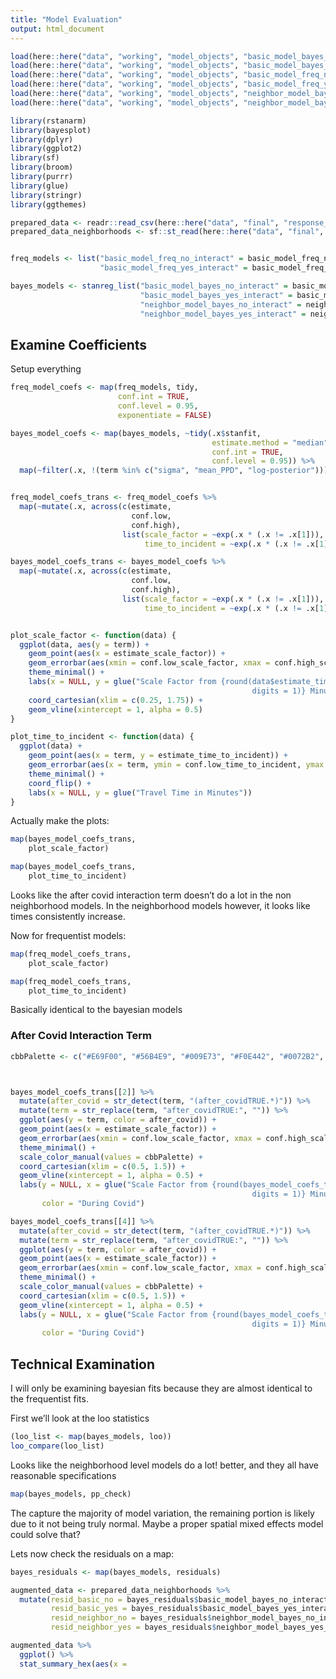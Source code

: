 ```yaml
---
title: "Model Evaluation"
output: html_document
---
```


```r
load(here::here("data", "working", "model_objects", "basic_model_bayes_no_interact.RData"))
load(here::here("data", "working", "model_objects", "basic_model_bayes_yes_interact.RData"))
load(here::here("data", "working", "model_objects", "basic_model_freq_no_interact.RData"))
load(here::here("data", "working", "model_objects", "basic_model_freq_yes_interact.RData"))
load(here::here("data", "working", "model_objects", "neighbor_model_bayes_no_interact.RData"))
load(here::here("data", "working", "model_objects", "neighbor_model_bayes_yes_interact.RData"))

library(rstanarm)
library(bayesplot)
library(dplyr)
library(ggplot2)
library(sf)
library(broom)
library(purrr)
library(glue)
library(stringr)
library(ggthemes)

prepared_data <- readr::read_csv(here::here("data", "final", "response_time_model_data_prepared.csv"))
prepared_data_neighborhoods <- sf::st_read(here::here("data", "final", "response_time_model_data_prepared_sp.geojson"))


freq_models <- list("basic_model_freq_no_interact" = basic_model_freq_no_interact,
                    "basic_model_freq_yes_interact" = basic_model_freq_yes_interact)

bayes_models <- stanreg_list("basic_model_bayes_no_interact" = basic_model_bayes_no_interact,
                             "basic_model_bayes_yes_interact" = basic_model_bayes_yes_interact,
                             "neighbor_model_bayes_no_interact" = neighbor_model_bayes_no_interact,
                             "neighbor_model_bayes_yes_interact" = neighbor_model_bayes_yes_interact)
```


## Examine Coefficients

Setup everything
```r

freq_model_coefs <- map(freq_models, tidy,
                        conf.int = TRUE,
                        conf.level = 0.95,
                        exponentiate = FALSE)

bayes_model_coefs <- map(bayes_models, ~tidy(.x$stanfit,
                                             estimate.method = "median",
                                             conf.int = TRUE,
                                             conf.level = 0.95)) %>%
  map(~filter(.x, !(term %in% c("sigma", "mean_PPD", "log-posterior"))))


freq_model_coefs_trans <- freq_model_coefs %>%
  map(~mutate(.x, across(c(estimate,
                           conf.low,
                           conf.high),
                         list(scale_factor = ~exp(.x * (.x != .x[1])), # scales to exponential, expression insures intercept is right
                              time_to_incident = ~exp(.x * (.x != .x[1]) + .x[1]))))) # scales to exponential, expression insures intercept is right

bayes_model_coefs_trans <- bayes_model_coefs %>%
  map(~mutate(.x, across(c(estimate,
                           conf.low,
                           conf.high),
                         list(scale_factor = ~exp(.x * (.x != .x[1])),
                              time_to_incident = ~exp(.x * (.x != .x[1]) + .x[1])))))


plot_scale_factor <- function(data) {
  ggplot(data, aes(y = term)) +
    geom_point(aes(x = estimate_scale_factor)) +
    geom_errorbar(aes(xmin = conf.low_scale_factor, xmax = conf.high_scale_factor)) +
    theme_minimal() +
    labs(x = NULL, y = glue("Scale Factor from {round(data$estimate_time_to_incident[1],
                                                      digits = 1)} Minutes")) +
    coord_cartesian(xlim = c(0.25, 1.75)) +
    geom_vline(xintercept = 1, alpha = 0.5)
}

plot_time_to_incident <- function(data) {
  ggplot(data) +
    geom_point(aes(x = term, y = estimate_time_to_incident)) +
    geom_errorbar(aes(x = term, ymin = conf.low_time_to_incident, ymax = conf.high_time_to_incident)) +
    theme_minimal() +
    coord_flip() +
    labs(x = NULL, y = glue("Travel Time in Minutes"))
}

```

Actually make the plots:
```r
map(bayes_model_coefs_trans,
    plot_scale_factor)
```

```r
map(bayes_model_coefs_trans,
    plot_time_to_incident)

```

Looks like the after covid interaction term doesn't do a lot in the non neighborhood models. In the neighborhood models however, it looks like times consistently increase. 

Now for frequentist models:

```r
map(freq_model_coefs_trans,
    plot_scale_factor)
```

```r
map(freq_model_coefs_trans,
    plot_time_to_incident)
```

Basically identical to the bayesian models

### After Covid Interaction Term

```r

cbbPalette <- c("#E69F00", "#56B4E9", "#009E73", "#F0E442", "#0072B2", "#D55E00", "#CC79A7")



bayes_model_coefs_trans[[2]] %>%
  mutate(after_covid = str_detect(term, "(after_covidTRUE.*)")) %>%
  mutate(term = str_replace(term, "after_covidTRUE:", "")) %>%
  ggplot(aes(y = term, color = after_covid)) +
  geom_point(aes(x = estimate_scale_factor)) +
  geom_errorbar(aes(xmin = conf.low_scale_factor, xmax = conf.high_scale_factor)) +
  theme_minimal() +
  scale_color_manual(values = cbbPalette) +
  coord_cartesian(xlim = c(0.5, 1.5)) +
  geom_vline(xintercept = 1, alpha = 0.5) +
  labs(y = NULL, x = glue("Scale Factor from {round(bayes_model_coefs_trans[[2]]$estimate_time_to_incident[1],
                                                      digits = 1)} Minutes"),
       color = "During Covid")

bayes_model_coefs_trans[[4]] %>%
  mutate(after_covid = str_detect(term, "(after_covidTRUE.*)")) %>%
  mutate(term = str_replace(term, "after_covidTRUE:", "")) %>%
  ggplot(aes(y = term, color = after_covid)) +
  geom_point(aes(x = estimate_scale_factor)) +
  geom_errorbar(aes(xmin = conf.low_scale_factor, xmax = conf.high_scale_factor)) +
  theme_minimal() +
  scale_color_manual(values = cbbPalette) +
  coord_cartesian(xlim = c(0.5, 1.5)) +
  geom_vline(xintercept = 1, alpha = 0.5) +
  labs(y = NULL, x = glue("Scale Factor from {round(bayes_model_coefs_trans[[4]]$estimate_time_to_incident[1],
                                                      digits = 1)} Minutes"),
       color = "During Covid")

```


## Technical Examination

I will only be examining bayesian fits because they are almost identical to the frequentist fits. 

First we'll look at the loo statistics

```r
(loo_list <- map(bayes_models, loo))
loo_compare(loo_list)
```

Looks like the neighborhood level models do a lot! better, and they all have reasonable specifications

```r
map(bayes_models, pp_check)
```

The capture the majority of model variation, the remaining portion is likely due to it not being truly normal. Maybe a proper spatial mixed effects model could solve that?

Lets now check the residuals on a map:

```r
bayes_residuals <- map(bayes_models, residuals)

augmented_data <- prepared_data_neighborhoods %>% 
  mutate(resid_basic_no = bayes_residuals$basic_model_bayes_no_interact,
         resid_basic_yes = bayes_residuals$basic_model_bayes_yes_interact,
         resid_neighbor_no = bayes_residuals$neighbor_model_bayes_no_interact,
         resid_neighbor_yes = bayes_residuals$neighbor_model_bayes_yes_interact)

augmented_data %>% 
  ggplot() %>% 
  stat_summary_hex(aes(x = 
```



